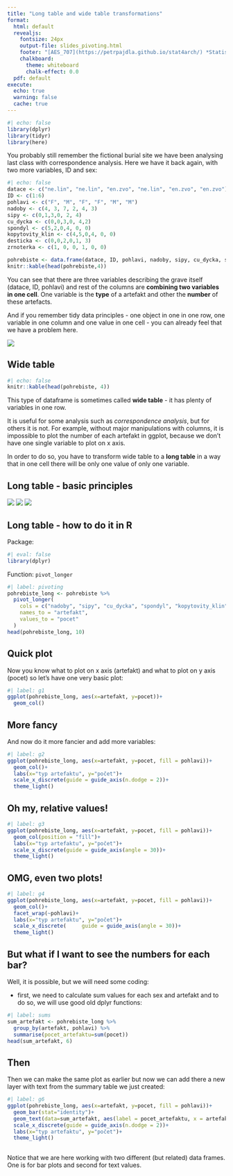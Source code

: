 ```yaml
---
title: "Long table and wide table transformations"
format:
  html: default
  revealjs:
    fontsize: 24px
    output-file: slides_pivoting.html
    footer: "[AES_707](https://petrpajdla.github.io/stat4arch/) *Statistics seminar for archaeologists* | [Pivoting](./pivoting.html)"
    chalkboard:
      theme: whiteboard
      chalk-effect: 0.0
  pdf: default
execute:
  echo: true
  warning: false
  cache: true
---
```


```r
#| echo: false
library(dplyr)
library(tidyr)
library(here)
```

You probably still remember the fictional burial site we have been analysing last class with correspondence analysis. Here we have it back again, with two more variables, ID and sex:

```r
#| echo: false
datace <- c("ne.lin", "ne.lin", "en.zvo", "ne.lin", "en.zvo", "en.zvo")
ID <- c(1:6)
pohlavi <- c("F", "M", "F", "F", "M", "M")
nadoby <- c(4, 3, 7, 2, 4, 3)
sipy <- c(0,1,3,0, 2, 4)
cu_dycka <- c(0,0,3,0, 4,2)
spondyl <- c(5,2,0,4, 0, 0)
kopytovity_klin <- c(4,5,0,4, 0, 0)
desticka <- c(0,0,2,0,1, 3)
zrnoterka <- c(1, 0, 0, 1, 0, 0)

pohrebiste <- data.frame(datace, ID, pohlavi, nadoby, sipy, cu_dycka, spondyl, kopytovity_klin, desticka, zrnoterka)
knitr::kable(head(pohrebiste,4))
```

You can see that there are three variables describing the grave itself (datace, ID, pohlavi) and rest of the columns are __combining two variables in one cell__. One variable is the __type__ of a artefakt and other the __number__ of these artefacts.

And if you remember tidy data principles - one object in one in one row, one variable in one column and one value in one cell - you can already feel that we have a problem here.
  
![](figs/tidy-1.png)

## Wide table

```r
#| echo: false
knitr::kable(head(pohrebiste, 4))
```

This type of dataframe is sometimes called __wide table__ - it has plenty of variables in one row. 

It is useful for some analysis such as _correspondence analysis_, but for others it is not. For example, without major manipulations with columns, it is impossible to plot the number of each artefakt in ggplot, because we don't have one single variable to plot on x axis.

In order to do so, you have to transform wide table to a __long table__ in a way that in one cell there will be only one value of only one variable.


## Long table - basic principles {.scrollable}

![](figs/long_table_1.png)
![](figs/long_table_2.png)
![](figs/long_table_3.png)

## Long table - how to do it in R

Package:

```r
#| eval: false
library(dplyr)
```

Function: `pivot_longer`

```r
#| label: pivoting
pohrebiste_long <- pohrebiste %>% 
  pivot_longer(
    cols = c("nadoby", "sipy", "cu_dycka", "spondyl", "kopytovity_klin", "desticka", "zrnoterka"),
    names_to = "artefakt",
    values_to = "pocet"
  )
head(pohrebiste_long, 10)
```




## Quick plot
Now you know what to plot on x axis (artefakt) and what to plot on y axis (pocet) so let's have one very basic plot:

```r
#| label: g1
ggplot(pohrebiste_long, aes(x=artefakt, y=pocet))+
  geom_col()
```
## More fancy
And now do it more fancier and add more variables:




```r
#| label: g2
ggplot(pohrebiste_long, aes(x=artefakt, y=pocet, fill = pohlavi))+
  geom_col()+
  labs(x="typ artefaktu", y="počet")+
  scale_x_discrete(guide = guide_axis(n.dodge = 2))+
  theme_light()
```


## Oh my, relative values!

```r
#| label: g3
ggplot(pohrebiste_long, aes(x=artefakt, y=pocet, fill = pohlavi))+
  geom_col(position = "fill")+
  labs(x="typ artefaktu", y="počet")+
  scale_x_discrete(guide = guide_axis(angle = 30))+
  theme_light()
```

## OMG, even two plots!


```r
#| label: g4
ggplot(pohrebiste_long, aes(x=artefakt, y=pocet, fill = pohlavi))+
  geom_col()+
  facet_wrap(~pohlavi)+
  labs(x="typ artefaktu", y="počet")+
  scale_x_discrete(     guide = guide_axis(angle = 30))+
  theme_light()
```


## But what if I want to see the numbers for each bar?
Well, it is possible, but we will need some coding:

- first, we need to calculate sum values for each sex and artefakt and to do so, we will use good old dplyr functions:

```r
#| label: sums
sum_artefakt <- pohrebiste_long %>% 
  group_by(artefakt, pohlavi) %>% 
  summarise(pocet_artefaktu=sum(pocet))
head(sum_artefakt, 6)
```

## Then

Then we can make the same plot as earlier but now we can add there a new layer with text from the summary table we just created:

```r
#| label: g6
ggplot(pohrebiste_long, aes(x=artefakt, y=pocet, fill = pohlavi))+
  geom_bar(stat="identity")+
  geom_text(data=sum_artefakt, aes(label = pocet_artefaktu, x = artefakt, y=pocet_artefaktu), position = position_stack(vjust = 0.5), color = "white")+
  scale_x_discrete(guide = guide_axis(n.dodge = 2))+
  labs(x="typ artefaktu", y="počet")+
  theme_light()
  
```

Notice that we are here working with two different (but related) data frames. One is for bar plots and second for text values.
